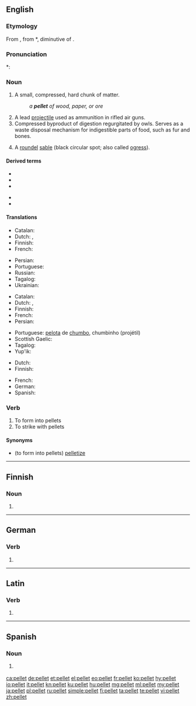 ==English==

===Etymology===
From {{etyl|fro|en}} {{m|fro|pelote||small ball}}, from {{etyl|VL.|en}} *{{m|la|pilotta}}, diminutive of {{etyl|la|en}} {{m|la|pila||ball}}.

===Pronunciation===
*: {{rhymes|ɛlɪt|lang=en}}

===Noun===
{{en-noun}}

# A small, compressed, hard chunk of matter.
#: ''a '''pellet''' of wood, paper, or ore''
# A lead [[projectile]] used as ammunition in rifled air guns.
# Compressed byproduct of digestion regurgitated by owls. Serves as a waste disposal mechanism for indigestible parts of food, such as fur and bones.
# {{lb|en|heraldiccharge}} A [[roundel]] [[sable]] (black circular spot; also called [[ogress]]).

====Derived terms====
{{der-top}}
* {{l|en|ice pellet}}
* {{l|en|pellet drum}}
* {{l|en|pellet gun}}
{{der-mid}}
* {{l|en|pellet moulding}}
* {{l|en|pellet stove}}
{{der-bottom}}

====Translations====
{{trans-top|A small, compressed, hard chunk of matter}}
* Catalan: {{t+|ca|pèl·let|m}}
* Dutch: {{t+|nl|balletje}}, {{t+|nl|propje}}
* Finnish: {{t+|fi|pelletti}}
* French: {{t+|fr|granule}}
{{trans-mid}}
* Persian: {{t+|fa|حبه|tr=habbe|sc=fa-Arab}}
* Portuguese: {{t+|pt|sedimento}}
* Russian: {{t+|ru|окатыш|m|tr=okátyš}}
* Tagalog: {{t|tl|kamil}}
* Ukrainian: {{t|uk|окаток|m|tr=okátok}}
{{trans-bottom}}

{{trans-top|A lead projectile used as ammunition in rifled air guns}}
* Catalan: {{t|ca|perdigó|m}}
* Dutch: {{t+|nl|kogeltje}}, {{t|nl|hagelkorrel}}
* Finnish: {{t+|fi|luoti}}
* French: {{t+|fr|plomb|m}}
* Persian: {{t+|fa|ساچمه|tr=sʌt͡ʃme(h)|sc=fa-Arab}}
{{trans-mid}}
* Portuguese: [[pelota]] de [[chumbo]], chumbinho (projétil)
* Scottish Gaelic: {{t|gd|peilear|m}}
* Tagalog: {{t|tl|kamil}}
* Yup'ik: {{t|esu|kal'ciissaaq}}
{{trans-bottom}}

{{trans-top|Compressed byproduct of digestion regurgitated by owls}}
* Dutch: {{t|nl|uilebal}}
* Finnish: {{t|fi|oksennuspallo}}
{{trans-mid}}
* French: {{t+|fr|pelote}}
* German: {{t+|de|Gewölle}}
* Spanish: {{t+|es|egagrópila|f}}
{{trans-bottom}}

===Verb===
{{en-verb}}

# To form into pellets
# To strike with pellets

====Synonyms====
* (to form into pellets) [[pelletize]]

----

==Finnish==

===Noun===
{{head|fi|noun form}}

# {{plural of|pelle|lang=fi}}

----

==German==

===Verb===
{{head|de|verb form}}
# {{de-verb form of|pellen|2|p|k1}}

----

==Latin==

===Verb===
{{la-verb-form|pellet}}

# {{inflection of|pellō||3|s|futr|actv|indc|lang=la}}

----

==Spanish==

===Noun===
{{es-noun|m}}

# {{l|en|pellet}} {{gloss|projectile}}

[[ca:pellet]]
[[de:pellet]]
[[et:pellet]]
[[el:pellet]]
[[eo:pellet]]
[[fr:pellet]]
[[ko:pellet]]
[[hy:pellet]]
[[io:pellet]]
[[it:pellet]]
[[kn:pellet]]
[[ku:pellet]]
[[hu:pellet]]
[[mg:pellet]]
[[ml:pellet]]
[[my:pellet]]
[[ja:pellet]]
[[pl:pellet]]
[[ru:pellet]]
[[simple:pellet]]
[[fi:pellet]]
[[ta:pellet]]
[[te:pellet]]
[[vi:pellet]]
[[zh:pellet]]